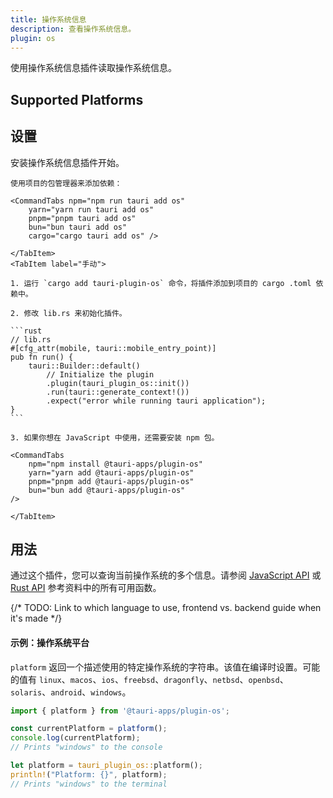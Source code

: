 ```yaml
---
title: 操作系统信息
description: 查看操作系统信息。
plugin: os
---
```




<PluginLinks plugin={frontmatter.plugin} />

使用操作系统信息插件读取操作系统信息。

## Supported Platforms

<Compatibility plugin={frontmatter.plugin} />

## 设置

安装操作系统信息插件开始。

<Tabs>
    <TabItem label="自动">

    使用项目的包管理器来添加依赖：

    <CommandTabs npm="npm run tauri add os"
        yarn="yarn run tauri add os"
        pnpm="pnpm tauri add os"
        bun="bun tauri add os"
        cargo="cargo tauri add os" />

    </TabItem>
    <TabItem label="手动">

    1. 运行 `cargo add tauri-plugin-os` 命令，将插件添加到项目的 cargo .toml 依赖中。

    2. 修改 lib.rs 来初始化插件。

    ```rust
    // lib.rs
    #[cfg_attr(mobile, tauri::mobile_entry_point)]
    pub fn run() {
        tauri::Builder::default()
            // Initialize the plugin
            .plugin(tauri_plugin_os::init())
            .run(tauri::generate_context!())
            .expect("error while running tauri application");
    }
    ```

    3. 如果你想在 JavaScript 中使用，还需要安装 npm 包。

    <CommandTabs
        npm="npm install @tauri-apps/plugin-os"
        yarn="yarn add @tauri-apps/plugin-os"
        pnpm="pnpm add @tauri-apps/plugin-os"
        bun="bun add @tauri-apps/plugin-os"
    />

    </TabItem>

</Tabs>

## 用法

通过这个插件，您可以查询当前操作系统的多个信息。请参阅 [JavaScript API](/reference/javascript/os/) 或 [Rust API](https://docs.rs/tauri-plugin-os/) 参考资料中的所有可用函数。

{/* TODO: Link to which language to use, frontend vs. backend guide when it's made */}

#### 示例：操作系统平台

`platform` 返回一个描述使用的特定操作系统的字符串。该值在编译时设置。可能的值有 `linux`、`macos`、`ios`、`freebsd`、`dragonfly`、`netbsd`、`openbsd`、`solaris`、`android`、`windows`。

<Tabs>
<TabItem label="JavaScript">

```javascript
import { platform } from '@tauri-apps/plugin-os';

const currentPlatform = platform();
console.log(currentPlatform);
// Prints "windows" to the console
```

</TabItem>
<TabItem label="Rust">

```rust
let platform = tauri_plugin_os::platform();
println!("Platform: {}", platform);
// Prints "windows" to the terminal
```

</TabItem>
</Tabs>
